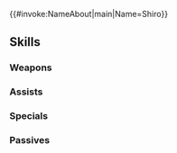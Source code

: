 {{#invoke:NameAbout|main|Name=Shiro}}{{HeroPage Tabs}}
{{Hero Infobox
|Name=Shiro
|Title=Raw Talent
|GrowthModifier=Gen 2
|WeaponType=Blue Lance
|MoveType=Infantry
|Origin=Fire Emblem Fates
|Gender=Male
|actorEN=Kaiji Tang
|actorJP=内匠靖明
|artist=新井テル子
|releaseDate=December 4, 2017
|additionDate=November 28, 2017
|poolDate=December 18, 2017
|randomStartTime=2017-12-28T07:00:00Z
|poolRarities=5
|TagID=シノノメ
|InternalID=193
|cv1=11
|cv2=6900700
|Properties=specRate_202008
|description=Ryoma's son. Doesn't slack on training. Outgoing and easy to get along with. Appears in Fire Emblem Fates.
}}
{{Stats Page
|Lv1HP=19|Lv1ATK=9|Lv1SPD=6|Lv1DEF=9|Lv1RES=5
|GRHP=50|GRATK=60|GRSPD=55|GRDEF=60|GRRES=40
}}
==Skills==
===Weapons===
{{Weapons Table
|weapon1=Iron Lance
|weapon1Default=1
|weapon1Unlock=1
|weapon2=Steel Lance
|weapon2Default=3
|weapon2Unlock=2
|weapon3=Silver Lance
|weapon3Default=4
|weapon3Unlock=3
|weapon4=Bright Naginata
|weapon4Default=5
|weapon4Unlock=5
}}
===Assists===
{{Assists Table
|assist1=Swap
|assist1Default=4
|assist1Unlock=3
}}
===Specials===
{{Specials Table}}
===Passives===
{{Passives Table
|passiveA1=Steady Stance 1
|passiveA2=Steady Stance 2
|passiveA3=Steady Stance 3
|passiveA1Unlock=1
|passiveA2Unlock=2
|passiveA3Unlock=4
|passiveC1=Def Tactic 1
|passiveC2=Def Tactic 2
|passiveC3=Def Tactic 3
|passiveC1Unlock=3
|passiveC2Unlock=4
|passiveC3Unlock=5
}}
{{Heroes Navbox}}